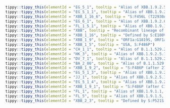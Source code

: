 



```r
tippy::tippy_this(elementId = "EG_5_1", tooltip = "Alias of XBB.1.9.2.5.1, S:Q52H")
tippy::tippy_this(elementId = "EG_5_1_1", tooltip = "Alias of XBB.1.9.2.5.1.1, China, from pango-designation issue #2020")
tippy::tippy_this(elementId = "XBB_1_16_6", tooltip = "S:F456L (T22930A), A12397G, USA/Canada/China")
tippy::tippy_this(elementId = "EG_6_1", tooltip = "Alias of XBB.1.9.2.6.1, S:456L (T22928C), Israel/Japan/Canada From #1950")
tippy::tippy_this(elementId = "FL_1_5_1", tooltip = "Alias of XBB.1.9.1.1.5.1, S:478R, from #2036")
tippy::tippy_this(elementId = "XBB", tooltip = "Recombinant lineage of BJ.1 and BM.1.1.1 with breakpoint in S1, found in USA and Singapore, from issue #1058")
tippy::tippy_this(elementId = "XBB_1_16", tooltip = "Defined by S:E180V, S:478R, found in India, USA, Singapore, and Europe, from pango-designation issue #1723")
tippy::tippy_this(elementId = "XBB_1_9", tooltip = "ORF1a:G1819S, ORF1a:T4175I")
tippy::tippy_this(elementId = "XBB_1_5", tooltip = "USA, S:F486P")
tippy::tippy_this(elementId = "CH_1_1", tooltip = "Alias of B.1.1.529.2.75.3.4.1.1.1.1, defined by S:L452R, issue #1113")
tippy::tippy_this(elementId = "HK_3", tooltip = "Alias of XBB.1.9.2.5.1.1.3, S:L455F, China from https://github.com/sars-cov-2-variants/lineage-proposals/issues/414")
tippy::tippy_this(elementId = "DV_7_1", tooltip = "Alias of B.1.1.529.2.75.3.4.1.1.1.1.1.7.1, S:L455F, S:F456L(T22928C), Spain/Austria, from sars-cov-2-variants/lineage-proposals#135")
tippy::tippy_this(elementId = "BA_2_86", tooltip = "Alias of B.1.1.529.2.86, from pango-designation issue #2183")
tippy::tippy_this(elementId = "XBB_1_9_2", tooltip = "S:F486P (after 27507C, 16878T), Indonesia/Singapore，from #1602")
tippy::tippy_this(elementId = "EG_5_1_3", tooltip = "Alias of XBB.1.9.2.5.1.3, ORF1a:R542C, C22570T from https://github.com/sars-cov-2-variants/lineage-proposals/issues/222")
tippy::tippy_this(elementId = "JJ_1", tooltip = "Alias of XBB.1.9.2.5.1.4.1, S:L455F, ORF3a:I47V, China/Japan From #2208")
tippy::tippy_this(elementId = "EG_5_1_4", tooltip = "Alias of XBB.1.9.2.5.1.4, ORF1b:K2557R, from #2117")
tippy::tippy_this(elementId = "XBB_1_9_1", tooltip = "S:F486P (after C11956T), Indonesia/Singapore/Malaysia/England")
tippy::tippy_this(elementId = "FL_1", tooltip = "Alias of XBB.1.9.1.1, S:701V, ORF1a:G993S, from #1808")
tippy::tippy_this(elementId = "FL_5", tooltip = "Alias of XBB.1.9.1.5, N:T362I")
tippy::tippy_this(elementId = "XBB_2_3", tooltip = "Defined by S:P521S and S:S486P, India/Indonesia/Singapore/USA，from #1603 and #1535")
```
